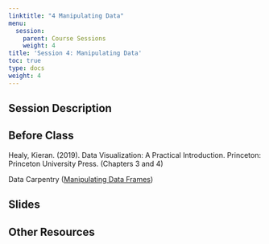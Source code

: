 ```yaml
---
linktitle: "4 Manipulating Data"
menu:
  session:
    parent: Course Sessions
    weight: 4
title: 'Session 4: Manipulating Data'
toc: true
type: docs
weight: 4
---
```


## Session Description

## Before Class

Healy, Kieran. (2019). Data Visualization: A Practical Introduction. Princeton: Princeton University Press. (Chapters 3 and 4)

Data Carpentry ([Manipulating Data Frames](https://datacarpentry.org/R-ecology-lesson/03-dplyr.html))

## Slides

## Other Resources
